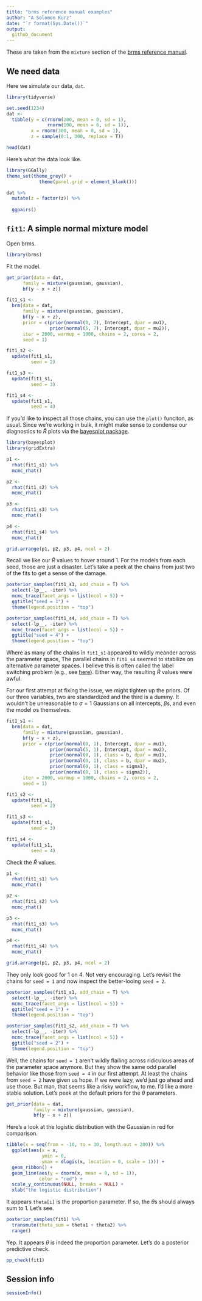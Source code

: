 ```yaml
---
title: "brms reference manual examples"
author: "A Solomon Kurz"
date: "`r format(Sys.Date())`"
output:
  github_document
---
```


These are taken from the `mixture` section of the [brms reference manual](https://cran.r-project.org/web/packages/brms/brms.pdf).

## We need data

Here we simulate our data, `dat`.

```r
library(tidyverse)

set.seed(1234)
dat <- 
  tibble(y = c(rnorm(200, mean = 0, sd = 1), 
               rnorm(100, mean = 6, sd = 1)),
         x = rnorm(300, mean = 0, sd = 1),
         z = sample(0:1, 300, replace = T))

head(dat)
```

Here's what the data look like.

```r
library(GGally)
theme_set(theme_grey() +
            theme(panel.grid = element_blank()))

dat %>% 
  mutate(z = factor(z)) %>% 
  
  ggpairs()
```

## `fit1`: A simple normal mixture model

Open brms.

```r
library(brms)
```

Fit the model.
```r
get_prior(data = dat,
      family = mixture(gaussian, gaussian),
      bf(y ~ x + z))
```

```r
fit1_s1 <- 
  brm(data = dat,
      family = mixture(gaussian, gaussian),
      bf(y ~ x + z),
      prior = c(prior(normal(0, 7), Intercept, dpar = mu1),
                prior(normal(5, 7), Intercept, dpar = mu2)), 
      iter = 2000, warmup = 1000, chains = 2, cores = 2,
      seed = 1)

fit1_s2 <-
  update(fit1_s1,
         seed = 2)

fit1_s3 <-
  update(fit1_s1,
         seed = 3)

fit1_s4 <-
  update(fit1_s1,
         seed = 4)
```

If you'd like to inspect all those chains, you can use the `plot()` funciton, as usual. Since we're working in bulk, it might make sense to condense our diagnostics to $\hat R$ plots via the [bayesplot package](http://mc-stan.org/bayesplot/).

```r
library(bayesplot)
library(gridExtra)

p1 <-
  rhat(fit1_s1) %>% 
  mcmc_rhat()

p2 <-
  rhat(fit1_s2) %>% 
  mcmc_rhat()

p3 <-
  rhat(fit1_s3) %>% 
  mcmc_rhat()

p4 <-
  rhat(fit1_s4) %>% 
  mcmc_rhat()

grid.arrange(p1, p2, p3, p4, ncol = 2)
```

Recall we like our $\hat R$ values to hover around 1. For the models from each seed, those are just a disaster. Let's take a peek at the chains from just two of the fits to get a sense of the damage.

```r
posterior_samples(fit1_s1, add_chain = T) %>% 
  select(-lp__, -iter) %>% 
  mcmc_trace(facet_args = list(ncol = 5)) +
  ggtitle("seed = 1") +
  theme(legend.position = "top")

posterior_samples(fit1_s4, add_chain = T) %>% 
  select(-lp__, -iter) %>% 
  mcmc_trace(facet_args = list(ncol = 5)) +
  ggtitle("seed = 4") +
  theme(legend.position = "top")
```

Where as many of the chains in `fit1_s1` appeared to wildly meander across the parameter space, The parallel chains in `fit1_s4` seemed to stabilize on alternative parameter spaces. I believe this is often called the label switching problem (e.g., see [here](http://stephenslab.uchicago.edu/assets/papers/Stephens2000b.pdf)). Either way, the resulting $\hat R$ values were awful.

For our first attempt at fixing the issue, we might tighten up the priors. Of our three variables, two are standardized and the third is a dummy. It wouldn't be unreasonable to $\sigma = 1$ Gaussians on all intercepts, $\beta$s, and even the model $\sigma$s themselves.

```r
fit1_s1 <- 
  brm(data = dat,
      family = mixture(gaussian, gaussian),
      bf(y ~ x + z),
      prior = c(prior(normal(0, 1), Intercept, dpar = mu1),
                prior(normal(5, 1), Intercept, dpar = mu2),
                prior(normal(0, 1), class = b, dpar = mu1),
                prior(normal(0, 1), class = b, dpar = mu2),
                prior(normal(0, 1), class = sigma1),
                prior(normal(0, 1), class = sigma2)), 
      iter = 2000, warmup = 1000, chains = 2, cores = 2,
      seed = 1)

fit1_s2 <-
  update(fit1_s1,
         seed = 2)

fit1_s3 <-
  update(fit1_s1,
         seed = 3)

fit1_s4 <-
  update(fit1_s1,
         seed = 4)
```

Check the $\hat R$ values.

```r
p1 <-
  rhat(fit1_s1) %>% 
  mcmc_rhat()

p2 <-
  rhat(fit1_s2) %>% 
  mcmc_rhat()

p3 <-
  rhat(fit1_s3) %>% 
  mcmc_rhat()

p4 <-
  rhat(fit1_s4) %>% 
  mcmc_rhat()

grid.arrange(p1, p2, p3, p4, ncol = 2)
```

They only look good for 1 on 4. Not very encouraging. Let's revisit the chains for `seed = 1` and now inspect the better-looing `seed = 2`.

```r
posterior_samples(fit1_s1, add_chain = T) %>% 
  select(-lp__, -iter) %>% 
  mcmc_trace(facet_args = list(ncol = 5)) +
  ggtitle("seed = 1") +
  theme(legend.position = "top")

posterior_samples(fit1_s2, add_chain = T) %>% 
  select(-lp__, -iter) %>% 
  mcmc_trace(facet_args = list(ncol = 5)) +
  ggtitle("seed = 2") +
  theme(legend.position = "top")
```

Well, the chains for `seed = 1` aren’t wildly flailing across ridiculous areas of the parameter space anymore. But they show the same odd parallel behavior like those from `seed = 4` in our first attempt. At least the chains from `seed = 2` have given us hope. If we were lazy, we’d just go ahead and use those. But man, that seems like a risky workflow, to me. I’d like a more stable solution. Let’s peek at the default priors for the $\theta$ parameters.

```r
get_prior(data = dat,
          family = mixture(gaussian, gaussian),
          bf(y ~ x + z))
```

Here's a look at the logistic distribution with the Gaussian in red for comparison.

```r
tibble(x = seq(from = -10, to = 10, length.out = 200)) %>% 
  ggplot(aes(x = x,
             ymin = 0,
             ymax = dlogis(x, location = 0, scale = 1))) +
  geom_ribbon() +
  geom_line(aes(y = dnorm(x, mean = 0, sd = 1)),
            color = "red") +
  scale_y_continuous(NULL, breaks = NULL) +
  xlab("the logistic distribution")
```







It appears `theta[i]` is the proportion parameter. If so, the $\theta$s should always sum to 1. Let's see.

```r
posterior_samples(fit1) %>% 
  transmute(theta_sum = theta1 + theta2) %>% 
  range()
```

Yep. It appears $\theta$ is indeed the proportion parameter. Let's do a posterior predictive check.

```r
pp_check(fit1)
```











## Session info {-}

```r
sessionInfo()
```